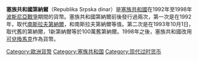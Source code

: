 {{unreferenced|time=2015-12-23T05:06:42+00:00}}
'''塞族共和國第納爾'''（Republika Srpska dinar）是[[塞族共和國|塞族共和國]]在1992年至1998年[[波斯尼亞戰爭|波斯尼亞戰爭]]期間的貨幣。塞族共和國第納爾前後發行過兩次，第一次是在1992年，取代[[南斯拉夫第納爾|南斯拉夫第納爾]]，和南斯拉夫第納爾等值。第二次是在1993年10月1日，取代舊的第納爾，1新第納爾等於100萬舊第納爾。1998年之後，塞族共和國改用[[可兌換馬克|可兌換馬克]]作為貨幣。
[[Category:歐洲貨幣|Category:歐洲貨幣]]
[[Category:塞族共和国|Category:塞族共和国]]
[[Category:现代过时货币|Category:现代过时货币]]